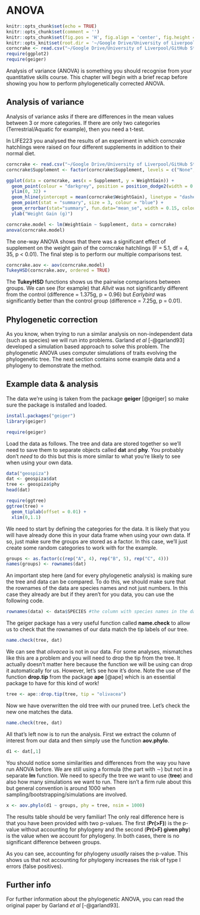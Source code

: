# ANOVA {#anova}

```r
knitr::opts_chunk$set(echo = TRUE)
knitr::opts_chunk$set(comment = '')
knitr::opts_chunk$set(fig.pos = 'H', fig.align = 'center', fig.height = 5)
knitr::opts_knit$set(root.dir = '~/Google Drive/University of Liverpool/GitHub Stuff/bookdownCRG/Data')
corncrake <- read.csv("~/Google Drive/University of Liverpool/GitHub Stuff/bookdownCRG/Data/corncrake.csv")
require(ggplot2)
require(geiger)
```

Analysis of variance (ANOVA) is something you should recognise from your quantitative skills course. This chapter will begin with a brief recap before showing you how to perform phylogenetically corrected ANOVA.

## Analysis of variance

Analysis of variance asks if there are differences in the mean values between 3 or more categories. If there are only two categories (Terrestrial/Aquatic for example), then you need a t-test. 

In LIFE223 you analysed the results of an experiment in which corncrake hatchlings were raised on four different supplements in addition to their normal diet.

```r
corncrake <- read.csv("~/Google Drive/University of Liverpool/GitHub Stuff/bookdownCRG/Data/corncrake.csv")
corncrake$Supplement <- factor(corncrake$Supplement, levels = c("None", "Sizefast", "Linseed", "Allvit", "Earlybird"))
```

```r
ggplot(data = corncrake, aes(x = Supplement, y = WeightGain)) +
  geom_point(colour = "darkgrey", position = position_dodge2(width = 0.3)) +
  ylim(0, 32) +
  geom_hline(yintercept = mean(corncrake$WeightGain), linetype = "dashed", colour = "red", size = 1) +
  geom_point(stat = "summary", size = 3, colour = "blue") +
  geom_errorbar(stat="summary", fun.data="mean_se", width = 0.15, colour = "blue") +
  ylab("Weight Gain (g)")
```

```r
corncrake.model <- lm(WeightGain ~ Supplement, data = corncrake)
anova(corncrake.model)
```

The one-way ANOVA shows that there was a significant effect of supplement on the weight gain of the corncrake hatchlings (F = 5.1, df = 4, 35, p < 0.01). The final step is to perform our multiple comparisons test.

```r
corncrake.aov <- aov(corncrake.model)
TukeyHSD(corncrake.aov, ordered = TRUE)
```

The **TukeyHSD** functions shows us the pairwise comparisons between groups. We can see (for example) that *Allvit* was not significantly different from the control (difference = 1.375g, p = 0.96) but *Earlybird* was significantly better than the control group (difference = 7.25g, p = 0.01).

## Phylogenetic correction

As you know, when trying to run a similar analysis on non-independent data (such as species) we will run into problems. Garland *et al* [-@garland93] developed a simulation based approach to solve this problem. The phylogenetic ANOVA uses computer simulations of traits evolving the phylogenetic tree. The next section contains some example data and a phylogeny to demonstrate the method.

## Example data & analysis

The data we're using is taken from the package **geiger** [@geiger] so make sure the package is installed and loaded.
```r
install.packages("geiger")
library(geiger)
```

```r
require(geiger)
```

Load the data as follows. The tree and data are stored together so we'll need to save them to separate objects called **dat** and **phy**. You probably don't *need* to do this but this is more similar to what you're likely to see when using your own data.
```r
data("geospiza")
dat <- geospiza$dat
tree <- geospiza$phy
head(dat)
```

```r
require(ggtree)
ggtree(tree) +
  geom_tiplab(offset = 0.01) +
  xlim(0,1.1)
```

We need to start by defining the categories for the data. It is likely that you will have already done this in your data frame when using your own data. If so, just make sure the groups are stored as a factor. In this case, we'll just create some random categories to work with for the example.
```r
groups <- as.factor(c(rep("A", 4), rep("B", 5), rep("C", 4)))
names(groups) <- rownames(dat)
```

An important step here (and for every phylogenetic analysis) is making sure the tree and data can be compared. To do this, we should make sure that the rownames of the data are species names and not just numbers. In this case they already are but if they aren't for you data, you can use the following code.
```r
rownames(data) <- data$SPECIES #the column with species names in the data
```

The geiger package has a very useful function called **name.check** to allow us to check that the rownames of our data match the tip labels of our tree.
```r
name.check(tree, dat)
```

We can see that *olivacea* is not in our data. For some analyses, mismatches like this are a problem and you will need to drop the tip from the tree. It actually doesn't matter here because the function we will be using can drop it automatically for us. However, let's see how it's done. Note the use of the function **drop.tip** from the package **ape** [@ape] which is an essential package to have for this kind of work!
```r
tree <- ape::drop.tip(tree, tip = "olivacea")
```

Now we have overwritten the old tree with our pruned tree. Let's check the new one matches the data.
```r
name.check(tree, dat)
```

All that's left now is to run the analysis. First we extract the column of interest from our data and then simply use the function **aov.phylo**. 
```r
d1 <- dat[,1]
```

You should notice some similarities and differences from the way you have run ANOVA before. We are still using a formula (the part with $\sim$) but not in a separate **lm** function. We need to specify the tree we want to use (**tree**) and also how many simulations we want to run. There isn't a firm rule about this but general convention is around 1000 when sampling/bootstrapping/simulations are involved.
```r
x <- aov.phylo(d1 ~ groups, phy = tree, nsim = 1000)
```

The results table should be very familiar! The only real difference here is that you have been provided with two p-values. The first (**Pr(>F)**) is the p-value without accounting for phylogeny and the second (**Pr(>F) given phy**) is the value when we account for phylogeny. In both cases, there is no significant difference between groups.

As you can see, accounting for phylogeny *usually* raises the p-value. This shows us that not accounting for phylogeny increases the risk of type I errors (false positives).

## Further info

For further information about the phylogenetic ANOVA, you can read the original paper by Garland *et al* [-@garland93].


